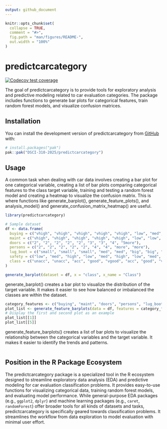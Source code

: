 ```yaml
---
output: github_document
---
```


<!-- README.md is generated from README.Rmd. Please edit that file -->

```r
knitr::opts_chunk$set(
  collapse = TRUE,
  comment = "#>",
  fig.path = "man/figures/README-",
  out.width = "100%"
)
```

# predictcarcategory

<!-- badges: start -->
[![Codecov test coverage](https://codecov.io/gh/DSCI-310-2025/predictcarcategory/graph/badge.svg)](https://app.codecov.io/gh/DSCI-310-2025/predictcarcategory)
<!-- badges: end -->

The goal of predictcarcategory is to provide tools for exploratory analysis and predictive modeling related to car evaluation categories. The package includes functions to generate bar plots for categorical features, train random forest models, and visualize confusion matrices.

## Installation

You can install the development version of predictcarcategory from [GitHub](https://github.com/) with:

``` r
# install.packages("pak")
pak::pak("DSCI-310-2025/predictcarcategory")
```

## Usage

A common task when dealing with car data involves creating a bar plot for one categorical variable, creating a list of bar plots comparing categorical features to the class target variable, training and testing 
a random forest model and creating a heatmap to visualize the confusion matrix. This is where functions like generate_barplot(), generate_feature_plots(), and analysis_model() and generate_confusion_matrix_heatmap() are useful.

```r
library(predictcarcategory)

# Sample dataset
df <- data.frame(
  buying = c("vhigh", "vhigh", "vhigh", "vhigh", "vhigh", "low", "med", "low", "med"),
  maint = c("vhigh", "vhigh", "vhigh", "vhigh", "vhigh", "low", "low", "med", "med"),
  doors = c("2", "2", "2", "2", "2", "3", "3", "4", "5more"),
  persons = c("2", "2", "2", "2", "2", "4", "4", "more", "more"),
  lug_boot = c("small", "small", "small", "med", "med", "big", "big", "med", "small"),
  safety = c("low", "med", "high", "low", "med", "high", "low", "med", "high"),
  class = c("unacc", "unacc", "acc", "good", "vgood", "acc", "good", "vgood", "unacc")
)

generate_barplot(dataset = df, x = "class", x_name = "Class")
```
generate_barplot() creates a bar plot to visualize the distribution of the target variable. It makes it easier to see how balanced or imbalanced the classes are within the dataset.
```r
category_features <- c("buying", "maint", "doors", "persons", "lug_boot", "safety")
plot_list <- generate_feature_barplots(data = df, features = category_features)
# Display the first and second plot as an example
plot_list[[1]]
plot_list[[5]]
```
generate_feature_barplots() creates a list of bar plots to visualize the relationship between the categorical variables and the target variable. It makes it easier to identify the trends and patterns.

```r
```

## Position in the R Package Ecosystem
The predictcarcategory package is a specialized tool in the R ecosystem designed to streamline exploratory data analysis (EDA) and predictive modeling for car evaluation classification problems. It provides easy-to-use functions for visualizing categorical data, training random forest models, and evaluating model performance.
While general-purpose EDA packages (e.g., `ggplot2`, `dplyr`) and machine learning packages (e.g., `caret`, `randomForest`) offer broader tools for all kinds of datasets and tasks, predictcarcategory is specifically geared towards classification problems. It streamlines the workflow from data exploration to model evaluation with minimal user effort.
